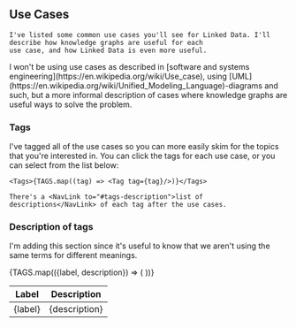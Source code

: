 
<Content>
    <h2 className="subtitle">Use Cases</h2>

    I've listed some common use cases you'll see for Linked Data. I'll describe how knowledge graphs are useful for each
    use case, and how Linked Data is even more useful.
</Content>

<AuthorNote title="On the term use case">
    I won't be using use cases as described in [software and systems
    engineering](https://en.wikipedia.org/wiki/Use_case), using
    [UML](https://en.wikipedia.org/wiki/Unified_Modeling_Language)-diagrams and such, but a more informal description of
    cases where knowledge graphs are useful ways to solve the problem.
</AuthorNote>

<Content>
    <h3 className="subtitle">Tags</h3>
    I've tagged all of the use cases so you can more easily skim for the topics that you're interested in. You can click
    the tags for each use case, or you can select from the list below:

    <Tags>{TAGS.map((tag) => <Tag tag={tag}/>)}</Tags>

    There's a <NavLink to="#tags-description">list of descriptions</NavLink> of each tag after the use cases.
</Content>

<DataLakes/>
<FraudDetection/>
<ImproveSEO/>
<DataPreparation/>
<InteroperableAppsAndWebpages/>
<SemanticAnalysis/>

<Content id="tags-description">
    <h3 className="subtitle">Description of tags</h3>
    <p>I'm adding this section since it's useful to know that we aren't using the same terms for different meanings.</p>
    <table className="table is-striped is-">
        <thead>
        <tr>
            <th>Label</th>
            <th>Description</th>
        </tr>
        </thead>
        <tbody>
        {TAGS.map(({label, description}) => (
            <tr>
                <td>{label}</td>
                <td>{description}</td>
            </tr>
        ))}
        </tbody>
    </table>
</Content>
